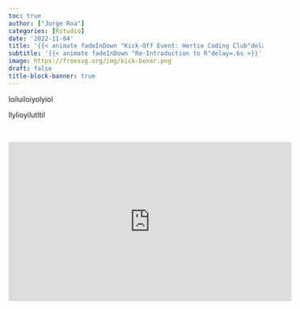 ```yaml
---
toc: true
author: ["Jorge Roa"]
categories: [Rstudio]
date: '2022-11-04'
title: '{{< animate fadeInDown "Kick-Off Event: Hertie Coding Club"delay=.6s >}}'
subtitle: '{{< animate fadeInDown "Re-Introduction to R"delay=.6s >}}'
image: https://freesvg.org/img/kick-boxer.png
draft: false
title-block-banner: true
---
```


loiluiloiyolyiol

llylioyilutltil




<br>

<center>
<iframe width="560" height="315" src="https://www.youtube.com/embed/ZANp3oqcH_0" title="YouTube video player" frameborder="0" allow="accelerometer; autoplay; clipboard-write; encrypted-media; gyroscope; picture-in-picture" allowfullscreen></iframe></center>
